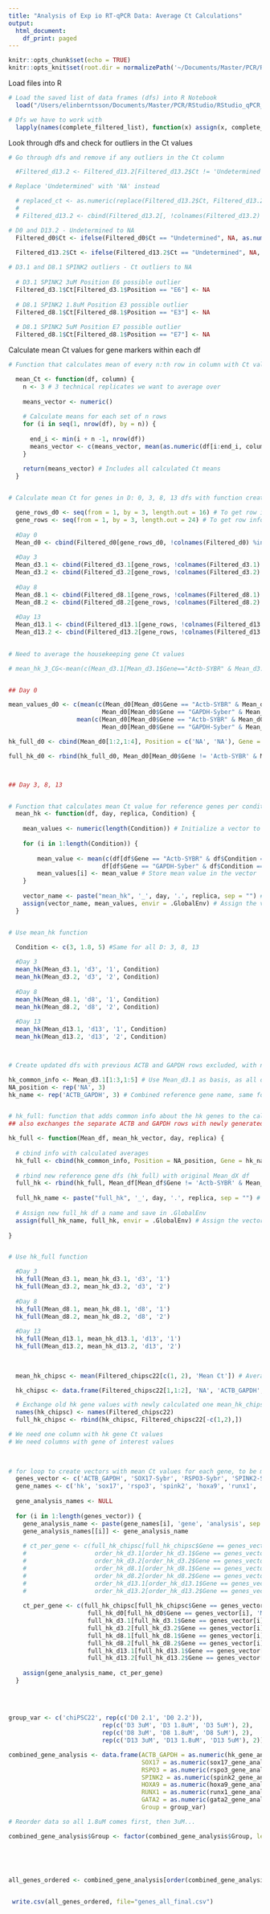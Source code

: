 ```yaml
---
title: "Analysis of Exp io RT-qPCR Data: Average Ct Calculations"
output:
  html_document:
    df_print: paged
---
```



```r
knitr::opts_chunk$set(echo = TRUE)
knitr::opts_knit$set(root.dir = normalizePath('~/Documents/Master/PCR/RStudio/RStudio_qPCR_Exp1.cDNA/Data Analysis'))

```


Load files into R

```r

# Load the saved list of data frames (dfs) into R Notebook
  load("/Users/elinberntsson/Documents/Master/PCR/RStudio/RStudio_qPCR_Exp1.cDNA/all_filtered.RData")

# Dfs we have to work with
  lapply(names(complete_filtered_list), function(x) assign(x, complete_filtered_list[[x]], envir = .GlobalEnv))

```

Look through dfs and check for outliers in the Ct values

```r

# Go through dfs and remove if any outliers in the Ct column

  #Filtered_d13.2 <- Filtered_d13.2[Filtered_d13.2$Ct != 'Undetermined',] # Have not checked more outliers than the rows with 'Undetermined' in them - will do this!

# Replace 'Undetermined' with 'NA' instead

  # replaced_ct <- as.numeric(replace(Filtered_d13.2$Ct, Filtered_d13.2$Ct == 'Undetermined', NA))
  # 
  # Filtered_d13.2 <- cbind(Filtered_d13.2[, !colnames(Filtered_d13.2) %in% 'Ct'], Ct = replaced_ct)

# D0 and D13.2 - Undetermined to NA
  Filtered_d0$Ct <- ifelse(Filtered_d0$Ct == "Undetermined", NA, as.numeric(Filtered_d0$Ct))

  Filtered_d13.2$Ct <- ifelse(Filtered_d13.2$Ct == "Undetermined", NA, as.numeric(Filtered_d13.2$Ct))
  
# D3.1 and D8.1 SPINK2 outliers - Ct outliers to NA
  
  # D3.1 SPINK2 3uM Position E6 possible outlier
  Filtered_d3.1$Ct[Filtered_d3.1$Position == "E6"] <- NA 
  
  # D8.1 SPINK2 1.8uM Position E3 possible outlier
  Filtered_d8.1$Ct[Filtered_d8.1$Position == "E3"] <- NA
  
  # D8.1 SPINK2 5uM Position E7 possible outlier
  Filtered_d8.1$Ct[Filtered_d8.1$Position == "E7"] <- NA

```


Calculate mean Ct values for gene markers within each df

```r

# Function that calculates mean of every n:th row in column with Ct values

  mean_Ct <- function(df, column) {
    n <- 3 # 3 technical replicates we want to average over
  
    means_vector <- numeric()
  
    # Calculate means for each set of n rows
    for (i in seq(1, nrow(df), by = n)) {
    
      end_i <- min(i + n -1, nrow(df))
      means_vector <- c(means_vector, mean(as.numeric(df[i:end_i, column]), na.rm = TRUE))
    }
  
    return(means_vector) # Includes all calculated Ct means
  }


# Calculate mean Ct for genes in D: 0, 3, 8, 13 dfs with function created above

  gene_rows_d0 <- seq(from = 1, by = 3, length.out = 16) # To get row information for each gene and condition from day 0
  gene_rows <- seq(from = 1, by = 3, length.out = 24) # To get row information for each gene and condition from day: 3, 8, 13
  
  #Day 0
  Mean_d0 <- cbind(Filtered_d0[gene_rows_d0, !colnames(Filtered_d0) %in% 'Ct'], 'Mean Ct' = mean_Ct(Filtered_d0, 'Ct'))
  
  #Day 3
  Mean_d3.1 <- cbind(Filtered_d3.1[gene_rows, !colnames(Filtered_d3.1) %in% 'Ct'], 'Mean Ct' = mean_Ct(Filtered_d3.1, 'Ct'))
  Mean_d3.2 <- cbind(Filtered_d3.2[gene_rows, !colnames(Filtered_d3.2) %in% 'Ct'], 'Mean Ct' = mean_Ct(Filtered_d3.2, 'Ct'))
  
  #Day 8
  Mean_d8.1 <- cbind(Filtered_d8.1[gene_rows, !colnames(Filtered_d8.1) %in% 'Ct'], 'Mean Ct' = mean_Ct(Filtered_d8.1, 'Ct'))
  Mean_d8.2 <- cbind(Filtered_d8.2[gene_rows, !colnames(Filtered_d8.2) %in% 'Ct'], 'Mean Ct' = mean_Ct(Filtered_d8.2, 'Ct'))
  
  #Day 13
  Mean_d13.1 <- cbind(Filtered_d13.1[gene_rows, !colnames(Filtered_d13.1) %in% 'Ct'], 'Mean Ct' = mean_Ct(Filtered_d13.1, 'Ct'))
  Mean_d13.2 <- cbind(Filtered_d13.2[gene_rows, !colnames(Filtered_d13.2) %in% 'Ct'], 'Mean Ct' = mean_Ct(Filtered_d13.2, 'Ct'))
  


```


```r

# Need to average the housekeeping gene Ct values

# mean_hk_3_CG<-mean(c(Mean_d3.1[Mean_d3.1$Gene=="Actb-SYBR" & Mean_d3.1$Condition=="3", "Mean Ct"], Mean_d3.1[Mean_d3.1$Gene=="GAPDH-Syber" & Mean_d3.1$Condition=="3", "Mean Ct"]))


## Day 0

mean_values_d0 <- c(mean(c(Mean_d0[Mean_d0$Gene == "Actb-SYBR" & Mean_d0$Bioreplica == '2.1', "Mean Ct"],
                          Mean_d0[Mean_d0$Gene == "GAPDH-Syber" & Mean_d0$Bioreplica == '2.1', "Mean Ct"])), 
                   mean(c(Mean_d0[Mean_d0$Gene == "Actb-SYBR" & Mean_d0$Bioreplica == '2.2', "Mean Ct"],
                          Mean_d0[Mean_d0$Gene == "GAPDH-Syber" & Mean_d0$Bioreplica == '2.2', "Mean Ct"])))

hk_full_d0 <- cbind(Mean_d0[1:2,1:4], Position = c('NA', 'NA'), Gene = c('ACTB_GAPDH', 'ACTB_GAPDH'), 'Mean Ct' = mean_values_d0)

full_hk_d0 <- rbind(hk_full_d0, Mean_d0[Mean_d0$Gene != 'Actb-SYBR' & Mean_d0$Gene != 'GAPDH-Syber',])



## Day 3, 8, 13


# Function that calculates mean Ct value for reference genes per condition (1.8, 3, 5 uM) and fills vector, named accordingly, with resulting values
  mean_hk <- function(df, day, replica, Condition) {
  
    mean_values <- numeric(length(Condition)) # Initialize a vector to store mean values
  
    for (i in 1:length(Condition)) {
    
        mean_value <- mean(c(df[df$Gene == "Actb-SYBR" & df$Condition == as.character(Condition[i]), "Mean Ct"],
                          df[df$Gene == "GAPDH-Syber" & df$Condition == as.character(Condition[i]), "Mean Ct"]))
        mean_values[i] <- mean_value # Store mean value in the vector
    }
  
    vector_name <- paste("mean_hk", '_', day, '.', replica, sep = "") # Create a name for the vector
    assign(vector_name, mean_values, envir = .GlobalEnv) # Assign the vector to a name in the global environment
  }


# Use mean_hk function

  Condition <- c(3, 1.8, 5) #Same for all D: 3, 8, 13
  
  #Day 3
  mean_hk(Mean_d3.1, 'd3', '1', Condition)
  mean_hk(Mean_d3.2, 'd3', '2', Condition)
  
  #Day 8
  mean_hk(Mean_d8.1, 'd8', '1', Condition)
  mean_hk(Mean_d8.2, 'd8', '2', Condition)
  
  #Day 13
  mean_hk(Mean_d13.1, 'd13', '1', Condition)
  mean_hk(Mean_d13.2, 'd13', '2', Condition)



# Create updated dfs with previous ACTB and GAPDH rows excluded, with new reference gene Ct values added in their place

hk_common_info <- Mean_d3.1[1:3,1:5] # Use Mean_d3.1 as basis, as all dfs (D: 3, 8, 13) look the same 
NA_position <- rep('NA', 3)
hk_name <- rep('ACTB_GAPDH', 3) # Combined reference gene name, same for all dfs


# hk_full: function that adds common info about the hk genes to the calculated mean Ct values per condition
## also exchanges the separate ACTB and GAPDH rows with newly generated ones

hk_full <- function(Mean_df, mean_hk_vector, day, replica) {
  
  # cbind info with calculated averages 
  hk_full <- cbind(hk_common_info, Position = NA_position, Gene = hk_name, 'Mean Ct' = mean_hk_vector)
  
  # rbind new reference gene dfs (hk_full) with original Mean_dX df
  full_hk <- rbind(hk_full, Mean_df[Mean_df$Gene != 'Actb-SYBR' & Mean_df$Gene != 'GAPDH-Syber',])
  
  full_hk_name <- paste("full_hk", '_', day, '.', replica, sep = "") # Create a name for the df with average hk Ct:s
  
  # Assign new full_hk df a name and save in .GlobalEnv
  assign(full_hk_name, full_hk, envir = .GlobalEnv) # Assign the vector to a name in the global environment
  
}


# Use hk_full function

  #Day 3
  hk_full(Mean_d3.1, mean_hk_d3.1, 'd3', '1')
  hk_full(Mean_d3.2, mean_hk_d3.2, 'd3', '2')
  
  #Day 8
  hk_full(Mean_d8.1, mean_hk_d8.1, 'd8', '1')
  hk_full(Mean_d8.2, mean_hk_d8.2, 'd8', '2')
  
  #Day 13
  hk_full(Mean_d13.1, mean_hk_d13.1, 'd13', '1')
  hk_full(Mean_d13.2, mean_hk_d13.2, 'd13', '2')
  
  


```

```r

  mean_hk_chipsc <- mean(Filtered_chipsc22[c(1, 2), 'Mean Ct']) # Average Ct value for reference gene from chipsc22 df

  hk_chipsc <- data.frame(Filtered_chipsc22[1,1:2], 'NA', 'ACTB_GAPDH', mean_hk_chipsc) # New row with new mean Ct

  # Exchange old hk gene values with newly calculated one mean_hk_chipsc
  names(hk_chipsc) <- names(Filtered_chipsc22)
  full_hk_chipsc <- rbind(hk_chipsc, Filtered_chipsc22[-c(1,2),])

```




```r

# We need one column with hk gene Ct values
# We need columns with gene of interest values

  
  
# for loop to create vectors with mean Ct values for each gene, to be merged with cbind() into combined_gene_analysis below
  genes_vector <- c('ACTB_GAPDH', 'SOX17-Sybr', 'RSPO3-Sybr', 'SPINK2-Sybr', 'HOXA9-Sybr', 'Runx1', 'Gata2-Sybr')
  gene_names <- c('hk', 'sox17', 'rspo3', 'spink2', 'hoxa9', 'runx1', 'gata2')
  
  gene_analysis_names <- NULL
  
  for (i in 1:length(genes_vector)) {
    gene_analysis_name <- paste(gene_names[i], 'gene', 'analysis', sep = '_')
    gene_analysis_names[[i]] <- gene_analysis_name
    
    # ct_per_gene <- c(full_hk_chipsc[full_hk_chipsc$Gene == genes_vector[i], 'Mean Ct'], 
    #                   order_hk_d3.1[order_hk_d3.1$Gene == genes_vector[i], 'Mean Ct'], 
    #                   order_hk_d3.2[order_hk_d3.2$Gene == genes_vector[i], 'Mean Ct'],
    #                   order_hk_d8.1[order_hk_d8.1$Gene == genes_vector[i], 'Mean Ct'],
    #                   order_hk_d8.2[order_hk_d8.2$Gene == genes_vector[i], 'Mean Ct'],
    #                   order_hk_d13.1[order_hk_d13.1$Gene == genes_vector[i], 'Mean Ct'],
    #                   order_hk_d13.2[order_hk_d13.2$Gene == genes_vector[i], 'Mean Ct'])
    
    ct_per_gene <- c(full_hk_chipsc[full_hk_chipsc$Gene == genes_vector[i], 'Mean Ct'],
                      full_hk_d0[full_hk_d0$Gene == genes_vector[i], 'Mean Ct'],
                      full_hk_d3.1[full_hk_d3.1$Gene == genes_vector[i], 'Mean Ct'],
                      full_hk_d3.2[full_hk_d3.2$Gene == genes_vector[i], 'Mean Ct'],
                      full_hk_d8.1[full_hk_d8.1$Gene == genes_vector[i], 'Mean Ct'],
                      full_hk_d8.2[full_hk_d8.2$Gene == genes_vector[i], 'Mean Ct'],
                      full_hk_d13.1[full_hk_d13.1$Gene == genes_vector[i], 'Mean Ct'],
                      full_hk_d13.2[full_hk_d13.2$Gene == genes_vector[i], 'Mean Ct'])
    
    assign(gene_analysis_name, ct_per_gene)
  }
  
  
  
  
group_var <- c('chiPSC22', rep(c('D0 2.1', 'D0 2.2')),
                          rep(c('D3 3uM', 'D3 1.8uM', 'D3 5uM'), 2), 
                          rep(c('D8 3uM', 'D8 1.8uM', 'D8 5uM'), 2),
                          rep(c('D13 3uM', 'D13 1.8uM', 'D13 5uM'), 2))

combined_gene_analysis <- data.frame(ACTB_GAPDH = as.numeric(hk_gene_analysis), 
                                     SOX17 = as.numeric(sox17_gene_analysis), 
                                     RSPO3 = as.numeric(rspo3_gene_analysis),
                                     SPINK2 = as.numeric(spink2_gene_analysis),
                                     HOXA9 = as.numeric(hoxa9_gene_analysis),
                                     RUNX1 = as.numeric(runx1_gene_analysis),
                                     GATA2 = as.numeric(gata2_gene_analysis),
                                     Group = group_var)

# Reorder data so all 1.8uM comes first, then 3uM...

combined_gene_analysis$Group <- factor(combined_gene_analysis$Group, levels = c('chiPSC22', 'D0 2.1', 'D0 2.2', 
                                                                                'D3 1.8uM', 'D8 1.8uM', 'D13 1.8uM', 
                                                                                'D3 3uM', 'D8 3uM', 'D13 3uM',
                                                                                'D3 5uM', 'D8 5uM', 'D13 5uM'))


all_genes_ordered <- combined_gene_analysis[order(combined_gene_analysis$Group),]


 write.csv(all_genes_ordered, file="genes_all_final.csv")
 
```





